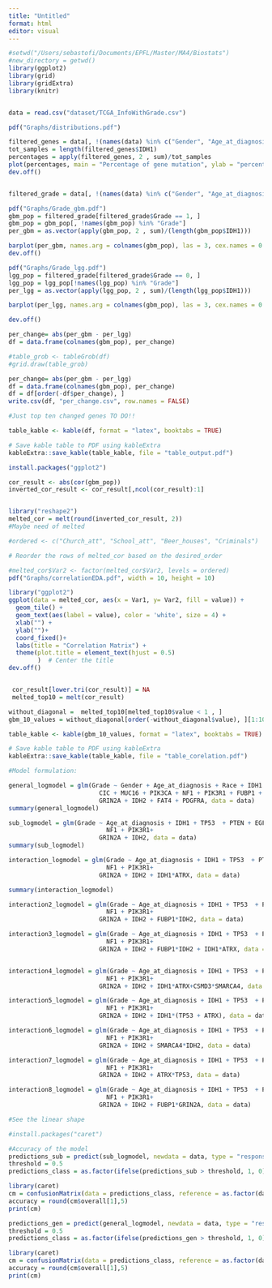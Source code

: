 ```yaml
---
title: "Untitled"
format: html
editor: visual
---
```


```r
#setwd("/Users/sebastofi/Documents/EPFL/Master/MA4/Biostats")
#new_directory = getwd()
library(ggplot2)
library(grid)
library(gridExtra)
library(knitr)


data = read.csv("dataset/TCGA_InfoWithGrade.csv")

pdf("Graphs/distributions.pdf")

filtered_genes = data[, !(names(data) %in% c("Gender", "Age_at_diagnosis", "Grade", "Race"))]
tot_samples = length(filtered_genes$IDH1)
percentages = apply(filtered_genes, 2 , sum)/tot_samples
plot(percentages, main = "Percentage of gene mutation", ylab = "percentage")
dev.off()


filtered_grade = data[, !(names(data) %in% c("Gender", "Age_at_diagnosis", "Race"))]

pdf("Graphs/Grade_gbm.pdf")
gbm_pop = filtered_grade[filtered_grade$Grade == 1, ]
gbm_pop = gbm_pop[, !names(gbm_pop) %in% "Grade"]
per_gbm = as.vector(apply(gbm_pop, 2 , sum)/(length(gbm_pop$IDH1)))

barplot(per_gbm, names.arg = colnames(gbm_pop), las = 3, cex.names = 0.8, ylim = c(0,1), main = "Gene mutation (%) in GBM patients")
dev.off()

pdf("Graphs/Grade_lgg.pdf")
lgg_pop = filtered_grade[filtered_grade$Grade == 0, ]
lgg_pop = lgg_pop[!names(lgg_pop) %in% "Grade"]
per_lgg = as.vector(apply(lgg_pop, 2 , sum)/(length(lgg_pop$IDH1)))

barplot(per_lgg, names.arg = colnames(gbm_pop), las = 3, cex.names = 0.8, ylim = c(0,1), main = "Gene mutation (%) in LGG patients")

dev.off()

per_change= abs(per_gbm - per_lgg)
df = data.frame(colnames(gbm_pop), per_change)

#table_grob <- tableGrob(df)
#grid.draw(table_grob)
```



```r
per_change= abs(per_gbm - per_lgg)
df = data.frame(colnames(gbm_pop), per_change)
df = df[order(-df$per_change), ]
write.csv(df, "per_change.csv", row.names = FALSE)

#Just top ten changed genes TO DO!!

table_kable <- kable(df, format = "latex", booktabs = TRUE)

# Save kable table to PDF using kableExtra
kableExtra::save_kable(table_kable, file = "table_output.pdf")

```

```r
install.packages("ggplot2")
```


```r
cor_result <- abs(cor(gbm_pop))
inverted_cor_result <- cor_result[,ncol(cor_result):1]


library("reshape2")
melted_cor = melt(round(inverted_cor_result, 2))
#Maybe need of melted

#ordered <- c("Church_att", "School_att", "Beer_houses", "Criminals")

# Reorder the rows of melted_cor based on the desired_order

#melted_cor$Var2 <- factor(melted_cor$Var2, levels = ordered)
pdf("Graphs/correlationEDA.pdf", width = 10, height = 10)

library("ggplot2")
ggplot(data = melted_cor, aes(x = Var1, y= Var2, fill = value)) +
  geom_tile() +
  geom_text(aes(label = value), color = 'white', size = 4) +
  xlab("") +
  ylab("")+
  coord_fixed()+
  labs(title = "Correlation Matrix") +
  theme(plot.title = element_text(hjust = 0.5)
        )  # Center the title
dev.off()


 cor_result[lower.tri(cor_result)] = NA
 melted_top10 = melt(cor_result)

without_diagonal =  melted_top10[melted_top10$value < 1 , ]
gbm_10_values = without_diagonal[order(-without_diagonal$value), ][1:10, ]

table_kable <- kable(gbm_10_values, format = "latex", booktabs = TRUE)

# Save kable table to PDF using kableExtra
kableExtra::save_kable(table_kable, file = "table_corelation.pdf")

```

```r
#Model formulation:

general_logmodel = glm(Grade ~ Gender + Age_at_diagnosis + Race + IDH1 + TP53 + ATRX + PTEN + EGFR +
                         CIC + MUC16 + PIK3CA + NF1 + PIK3R1 + FUBP1 + RB1 + NOTCH1 + BCOR + CSMD3 + SMARCA4+
                         GRIN2A + IDH2 + FAT4 + PDGFRA, data = data)
summary(general_logmodel)

```

```r
sub_logmodel = glm(Grade ~ Age_at_diagnosis + IDH1 + TP53  + PTEN + EGFR +
                           NF1 + PIK3R1+
                         GRIN2A + IDH2, data = data)
summary(sub_logmodel)
```

```r

interaction_logmodel = glm(Grade ~ Age_at_diagnosis + IDH1 + TP53  + PTEN + EGFR +
                           NF1 + PIK3R1+
                         GRIN2A + IDH2 + IDH1*ATRX, data = data)

summary(interaction_logmodel)
```

```r
interaction2_logmodel = glm(Grade ~ Age_at_diagnosis + IDH1 + TP53  + PTEN + EGFR +
                           NF1 + PIK3R1+
                         GRIN2A + IDH2 + FUBP1*IDH2, data = data)

interaction3_logmodel = glm(Grade ~ Age_at_diagnosis + IDH1 + TP53  + PTEN + EGFR +
                           NF1 + PIK3R1+
                         GRIN2A + IDH2 + FUBP1*IDH2 + IDH1*ATRX, data = data)


interaction4_logmodel = glm(Grade ~ Age_at_diagnosis + IDH1 + TP53  + PTEN + EGFR +
                           NF1 + PIK3R1+
                         GRIN2A + IDH2 + IDH1*ATRX+CSMD3*SMARCA4, data = data)

interaction5_logmodel = glm(Grade ~ Age_at_diagnosis + IDH1 + TP53  + PTEN + EGFR +
                           NF1 + PIK3R1+
                         GRIN2A + IDH2 + IDH1*(TP53 + ATRX), data = data)

interaction6_logmodel = glm(Grade ~ Age_at_diagnosis + IDH1 + TP53  + PTEN + EGFR +
                           NF1 + PIK3R1+
                         GRIN2A + IDH2 + SMARCA4*IDH2, data = data)

interaction7_logmodel = glm(Grade ~ Age_at_diagnosis + IDH1 + TP53  + PTEN + EGFR +
                           NF1 + PIK3R1+
                         GRIN2A + IDH2 + ATRX*TP53, data = data)

interaction8_logmodel = glm(Grade ~ Age_at_diagnosis + IDH1 + TP53  + PTEN + EGFR +
                           NF1 + PIK3R1+
                         GRIN2A + IDH2 + FUBP1*GRIN2A, data = data)
```

```r
#See the linear shape
```

```r
#install.packages("caret")
```

```r
#Accuracy of the model
predictions_sub = predict(sub_logmodel, newdata = data, type = "response")
threshold = 0.5
predictions_class = as.factor(ifelse(predictions_sub > threshold, 1, 0))

library(caret)
cm = confusionMatrix(data = predictions_class, reference = as.factor(data$Grade))
accuracy = round(cm$overall[1],5)
print(cm)
```

```r
predictions_gen = predict(general_logmodel, newdata = data, type = "response")
threshold = 0.5
predictions_class = as.factor(ifelse(predictions_gen > threshold, 1, 0))

library(caret)
cm = confusionMatrix(data = predictions_class, reference = as.factor(data$Grade))
accuracy = round(cm$overall[1],5)
print(cm)
```
